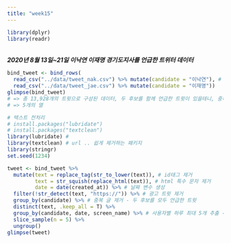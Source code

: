 ```yaml
---
title: "week15"
---
```



```r
library(dplyr)
library(readr)
```
<br>***2020년 8월 13일~21일 이낙연 이재명 경기도지사를 언급한 트위터 데이터***
```r
bind_tweet <- bind_rows(
  read_csv("../data/tweet_nak.csv") %>% mutate(candidate = "이낙연"), # 각각의 필드를 만들어줌. 구분하기위해
  read_csv("../data/tweet_jae.csv") %>% mutate(candidate = "이재명"))
glimpse(bind_tweet)
# => 총 13,928개의 트윗으로 구성된 데이터, 두 후보를 함께 언급한 트윗이 있을테니, 중복된 행 존재
# => 5개의 열
```
```r
# 텍스트 전처리
# install.packages("lubridate")
# install.packages("textclean")
library(lubridate) #
library(textclean) # url .. 쉽게 제거하는 패키지
library(stringr)
set.seed(1234)
```

```r
tweet <- bind_tweet %>%
  mutate(text = replace_tag(str_to_lower(text)), # id태그 제거
         text = str_squish(replace_html(text)), # html 특수 문자 제거
         date = date(created_at)) %>% # 날짜 변수 생성
  filter(!str_detect(text, "https://")) %>% # 광고 트윗 제거
  group_by(candidate) %>% # 중복 글 제거 - 두 후보를 모두 언급한 트윗
  distinct(text, .keep_all = T) %>%
  group_by(candidate, date, screen_name) %>% # 사용자별 하루 최대 5개 추출 - 조작.. 등등 있을수도 있으니까
  slice_sample(n = 5) %>%
  ungroup()
glimpse(tweet) 
```

